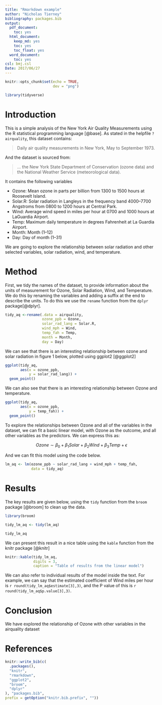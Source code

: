 ```yaml
---
title: "Rmarkdown example"
author: "Nicholas Tierney"
bibliography: packages.bib
output:
  pdf_document:
    toc: yes
  html_document:
    keep_md: yes
    toc: yes
    toc_float: yes
  word_document:
    toc: yes
csl: bmj.csl
Date: 2017/06/27
---
```


```r
knitr::opts_chunk$set(echo = TRUE,
                      dev = "png")
```

```r

library(tidyverse)

```


# Introduction

This is a simple analysis of the New York Air Quality Measurements using the R statistical programming language [@base]. As stated in the helpfile `?airquality`, this dataset contains:


> Daily air quality measurements in New York, May to September 1973.

And the dataset is sourced from:

> ... the New York State Department of Conservation (ozone data) and the National Weather Service (meteorological data).

It contains the following variables

- Ozone: Mean ozone in parts per billion from 1300 to 1500 hours at Roosevelt Island.
- Solar.R: Solar radiation in Langleys in the frequency band 4000–7700 Angstroms from 0800 to 1200 hours at Central Park.
- Wind: Average wind speed in miles per hour at 0700 and 1000 hours at LaGuardia Airport.
- Temp: Maximum daily temperature in degrees Fahrenheit at La Guardia Airport.
- Month: Month (1--12)
- Day: Day of month (1--31)

We are going to explore the relationship between solar radiation and other selected variables, solar radiation, wind, and temperature.

# Method

First, we tidy the names of the dataset, to provide information about the units of measurement for Ozone, Solar Radiation, Wind, and Temperature. We do this by renaming the variables and adding a suffix at the end to describe the units. To do this we use the `rename` function from the `dplyr` package[@dplyr].

```r

tidy_aq <-rename(.data = airquality,
                 ozone_ppb = Ozone,
                 solar_rad_lang = Solar.R,
                 wind_mph = Wind,
                 temp_fah = Temp,
                 month = Month,
                 day = Day)

```

We can see that there is an interesting relationship between ozone and solar radiation in figure 1 below, plotted using ggplot2 [@ggplot2]

```r

ggplot(tidy_aq,
       aes(x = ozone_ppb,
           y = solar_rad_lang)) + 
  geom_point()

```

We can also see that there is an interesting relationship between Ozone and temperature.

```r

ggplot(tidy_aq,
       aes(x = ozone_ppb,
           y = temp_fah)) + 
  geom_point()

```

To explore the relationships between Ozone and all of the variables in the dataset, we can fit a basic linear model, with Ozone as the outcome, and all other variables as the predictors. We can express this as:

$$
Ozone \sim \beta_0 + \beta_1Solar + \beta_2 Wind + \beta_3Temp + \epsilon
$$


And we can fit this model using the code below.

```r

lm_aq <- lm(ozone_ppb ~ solar_rad_lang + wind_mph + temp_fah,
            data = tidy_aq)

```

# Results

The key results are given below, using the `tidy` function from the `broom` package [@broom] to clean up the data.

```r

library(broom)

tidy_lm_aq <- tidy(lm_aq)

tidy_lm_aq
```

We can present this result in a nice table using the `kable` function from the knitr package [@knitr]

```r

knitr::kable(tidy_lm_aq,
             digits = 3,
             caption = "Table of results from the linear model")

```

We can also refer to individual results of the model inside the text. For example, we can say that the estimated coefficient of Wind miles per hour is `r round(tidy_lm_aq$estimate[3],3)`,  and the P value of this is `r round(tidy_lm_aq$p.value[3],3)`.

# Conclusion

We have explored the relationship of Ozone with other variables in the airquality dataset

# References

```r
knitr::write_bib(c(
  .packages(), 
  "knitr", 
  "rmarkdown",
  "ggplot2",
  "broom",
  "dplyr"
), "packages.bib",
prefix = getOption("knitr.bib.prefix", ""))
```

